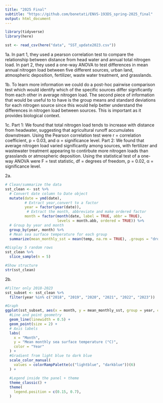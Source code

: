 ```yaml
---
title: "2025 Final"
subtitle: "https://github.com/bonetati/ENVS-193DS_spring-2025_final"
output: html_document
---
```


```r
library(tidyverse)
library(here)

sst <- read_csv(here("data", "SST_update2023.csv"))
```

1a. 
In part 1, they used a pearson correlation test to compare the relationship between distance from head water and annual total nitrogen load. In part 2, they used a one-way ANOVA to test differences in mean annual nitrogen load between five different sources, urban land, atmospheric deposition, fertilizer, waste water treatment, and grasslands.

1b. To learn more information we could do a post-hoc pairwise comparison test which would identify which of the specific sources differ significantly from each other in average nitrogen load. The second piece of information that would be useful to to have is the group means and standard deviations for each nitrogen source since this would help better understand the differences in nitrogen load between sources. This is important as it provides biological context.

1c.
Part 1: We found that total nitrogen load tends to increase with distance from headwater, suggesting that agricultural runoff accumulates downstream. Using the Pearson correlation test were r = correlation coefficient, p = 0.03, and α = significance level. 
Part 2: We found that average nitrogen load varied significantly among sources, with fertilizer and wastewater treatment appearing to contirbute more nitrogen loads than grasslands or atmospheric deposition. Using the statistical test of a one-way ANOVA were F = test statistic, df = degrees of freedom, p = 0.02, α = significance level.

2a.
```r
# Clean/summarize the data
sst_clean <- sst %>%
  # Convert date column to Date object
  mutate(date = ymd(date), 
         # Extract year,convert to a factor
         year = factor(year(date)), 
          # Extract the month, abbreviate and make ordered factor
         month = factor(month(date, label = TRUE, abbr = TRUE), 
                        levels = month.abb, ordered = TRUE)) %>%
  # Group by year and month
  group_by(year, month) %>%
  # Mean sea surface temperature for each group
  summarize(mean_monthly_sst = mean(temp, na.rm = TRUE), .groups = "drop")

#Display 5 random rows
sst_clean %>%
  slice_sample(n = 5)

#Show structure
str(sst_clean)
```

2b.
```r

#Filter only 2018-2023
sst_subset <- sst_clean %>%
  filter(year %in% c("2018", "2019", "2020", "2021", "2022", "2023"))

#Graph
ggplot(sst_subset, aes(x = month, y = mean_monthly_sst, group = year, color = year)) +
  #Line and point geometry
  geom_line(linewidth = 0.5) +
  geom_point(size = 2) +
  # Axis labels
  labs(
    x = "Month",
    y = "Mean monthly sea surface temperature (°C)",
    color = "Year"
  ) +
  #Gradient from light blue to dark blue
  scale_color_manual(
    values = colorRampPalette(c("lightblue", "darkblue"))(6)
  ) +
  
  #Legend inside the panel + theme
  theme_classic() +
  theme(
    legend.position = c(0.15, 0.7),  
  )
```










